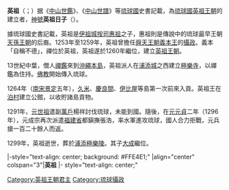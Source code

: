 {{琉球君主
| 名稱=英祖
| 英祖代數=1
| 前任=
| 繼任=[[大成_(琉球國王)|大成]]
| 畫像=[[File:Stone_sarcophagus_of_King_Eiso.JPG|200px]]
| 說明=[[浦添極樂陵|浦添極樂陵]]中英祖王的石棺
| 在位=1260年—1299年
| 宗主國=
| 年號=
| 冊封年=
| 冊封使=
| 正冊封使=
| 副冊封使=
| 姓名=英祖
| 封號=
| 童名=
| 名乘=
| 別名=
| 神號=英祖日子
| 出生=1229年
| 立世子=
| 逝世={{death year and age|1299|1229}}
| 諡號=
| 陵墓=[[浦添極樂陵|浦添極樂陵]]
| 父親=[[惠祖_(琉球)|惠祖]]
| 嫡母=
| 母親=
| 烏帽子親=
| 妃=
| 夫人=
| 妻=
| 位號不明=
| 嫡兄弟=
| 嫡姊妹=
| 庶兄弟=
| 庶姊妹=
| 同胞兄弟=
| 同胞姊妹=
| 異母兄弟=
| 異母姊妹=
| 王子=[[大成_(琉球國王)|大成]]
| 直王子=
| 脇王子=
| 王女=
| 嫡王女=
| 庶王女=
| 注釋=
|}}
'''英祖'''（{{ryu|r=英祖|kn=インソゥ|rm=Insu|f=h}}；{{bd|1229年||1299年||}}）据《[[中山世鑑|中山世鑑]]》、《[[中山世譜|中山世譜]]》等[[琉球國|琉球國]]史書記載，為[[琉球國|琉球國]][[英祖王朝|英祖王朝]]的建立者，[[神號|神號]]'''英祖日子'''（{{ryu|r=英祖日子|kn=インソゥティダグァ|rm=Insu Tiidagwa}}）。

據琉球國史書記載，英祖是[[伊祖城|伊祖城]][[按司|按司]][[惠祖_(琉球)|惠祖]]之子，惠祖則是傳說中的琉球最早王朝[[天孫王朝|天孫王朝]]的后裔。1253年至1259年，英祖曾擔任[[舜天王朝|舜天王朝]][[義本|義本王]]的[[琉球攝政|攝政]]。義本「自稱不德」，禪位於英祖，英祖遂於1260年繼位，建立[[英祖王朝|英祖王朝]]。

13世紀中葉，僧人[[禪鑑|禪鑑]]來到[[沖繩本島|沖繩本島]]，英祖派人在[[浦添城|浦添城]]之西建立[[極樂寺|極樂寺]]，以禪鑑為住持。[[佛教|佛教]]開始傳入琉球。

1264年（[[南宋|南宋]][[景定|景定]]五年），[[久米島|久米]]、[[慶良間群島|慶良間]]、[[伊平屋島|伊比屋]]等島第一次前來入貢。英祖王在[[泊村_(琉球)|泊村]]建立公館，以收貯諸島貢物。

1291年，[[元世祖|元世祖]]遣副[[萬戶|萬戶]]楊祥討伐琉球，未能到國。隨後，在[[元朝|元]][[元貞|元貞]]二年（1296年），元成宗再次派遣[[福建省|福建省]]都鎭撫張浩，率水軍進攻琉球，國人合力拒戰，元兵搶一百二十餘人而返。

1299年，英祖逝世，葬於[[浦添極樂陵|浦添極樂陵]]。其子[[大成_(琉球國王)|大成]]繼位。

{{start box}}
|-style="text-align: center; background: #FFE4E1;"
|align="center" colspan="3"|'''英祖'''
|- style="text-align: center;"
{{s-none|—}}
{{s-title|第一代[[琉球君主列表#英祖王朝|英祖王朝國王]]|1260年—1299年}}
{{s-after|[[大成_(琉球國王)|大成]]}}
{{end box}}

{{琉球歷代君主}}
{{琉球攝政}}
{{君王小作品}}

[[Category:英祖王朝君主|Category:英祖王朝君主]]
[[Category:琉球攝政|Category:琉球攝政]]